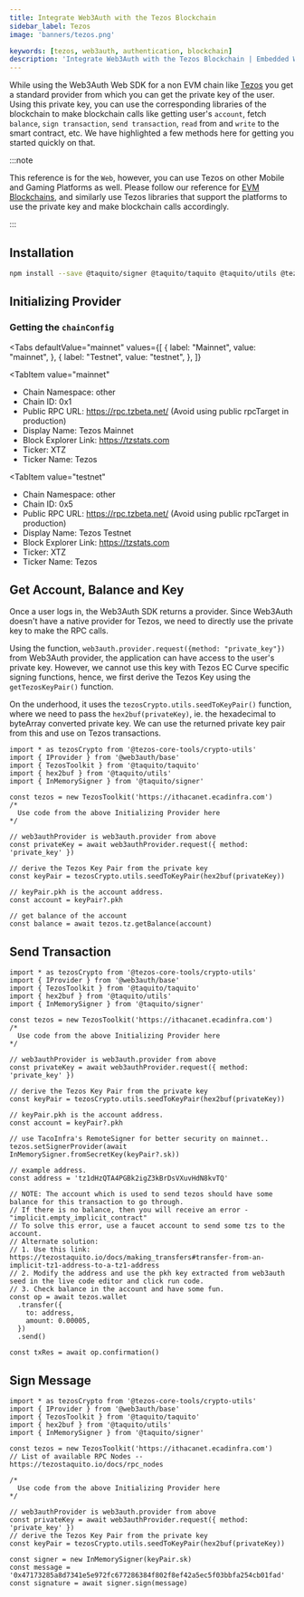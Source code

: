 ```yaml
---
title: Integrate Web3Auth with the Tezos Blockchain
sidebar_label: Tezos
image: 'banners/tezos.png'

keywords: [tezos, web3auth, authentication, blockchain]
description: 'Integrate Web3Auth with the Tezos Blockchain | Embedded Wallets'
---
```



While using the Web3Auth Web SDK for a non EVM chain like [Tezos](https://tezos.com/) you get a standard provider from which you can get the private key of the user. Using this private key, you can use the corresponding libraries of the blockchain to make blockchain calls like getting user's `account`, fetch `balance`, `sign transaction`, `send transaction`, `read` from and `write` to the smart contract, etc. We have highlighted a few methods here for getting you started quickly on that.

:::note

This reference is for the `Web`, however, you can use Tezos on other Mobile and Gaming Platforms as well. Please follow our reference for [EVM Blockchains](/connect-blockchain/evm/), and similarly use Tezos libraries that support the platforms to use the private key and make blockchain calls accordingly.

:::

## Installation

```bash npm2yarn
npm install --save @taquito/signer @taquito/taquito @taquito/utils @tezos-core-tools/crypto-utils
```

## Initializing Provider

### Getting the `chainConfig`

<Tabs
 defaultValue="mainnet"
  values={[
    { label: "Mainnet", value: "mainnet", },
    { label: "Testnet", value: "testnet", },
  ]}
>
<TabItem
  value="mainnet"
>

- Chain Namespace: other
- Chain ID: 0x1
- Public RPC URL: https://rpc.tzbeta.net/ (Avoid using public rpcTarget in production)
- Display Name: Tezos Mainnet
- Block Explorer Link: https://tzstats.com
- Ticker: XTZ
- Ticker Name: Tezos

</TabItem>

<TabItem
  value="testnet"
>

- Chain Namespace: other
- Chain ID: 0x5
- Public RPC URL: https://rpc.tzbeta.net/ (Avoid using public rpcTarget in production)
- Display Name: Tezos Testnet
- Block Explorer Link: https://tzstats.com
- Ticker: XTZ
- Ticker Name: Tezos

</TabItem>
</Tabs>

## Get Account, Balance and Key

Once a user logs in, the Web3Auth SDK returns a provider. Since Web3Auth doesn't have a native provider for Tezos, we need to directly use the private key to make the RPC calls.

Using the function, `web3auth.provider.request({method: "private_key"})` from Web3Auth provider, the application can have access to the user's private key. However, we cannot use this key with Tezos EC Curve specific signing functions, hence, we first derive the Tezos Key using the `getTezosKeyPair()` function.

On the underhood, it uses the `tezosCrypto.utils.seedToKeyPair()` function, where we need to pass the `hex2buf(privateKey)`, ie. the hexadecimal to byteArray converted private key. We can use the returned private key pair from this and use on Tezos transactions.

```tsx
import * as tezosCrypto from '@tezos-core-tools/crypto-utils'
import { IProvider } from '@web3auth/base'
import { TezosToolkit } from '@taquito/taquito'
import { hex2buf } from '@taquito/utils'
import { InMemorySigner } from '@taquito/signer'

const tezos = new TezosToolkit('https://ithacanet.ecadinfra.com')
/*
  Use code from the above Initializing Provider here
*/

// web3authProvider is web3auth.provider from above
const privateKey = await web3authProvider.request({ method: 'private_key' })

// derive the Tezos Key Pair from the private key
const keyPair = tezosCrypto.utils.seedToKeyPair(hex2buf(privateKey))

// keyPair.pkh is the account address.
const account = keyPair?.pkh

// get balance of the account
const balance = await tezos.tz.getBalance(account)
```

## Send Transaction

```tsx
import * as tezosCrypto from '@tezos-core-tools/crypto-utils'
import { IProvider } from '@web3auth/base'
import { TezosToolkit } from '@taquito/taquito'
import { hex2buf } from '@taquito/utils'
import { InMemorySigner } from '@taquito/signer'

const tezos = new TezosToolkit('https://ithacanet.ecadinfra.com')
/*
  Use code from the above Initializing Provider here
*/

// web3authProvider is web3auth.provider from above
const privateKey = await web3authProvider.request({ method: 'private_key' })

// derive the Tezos Key Pair from the private key
const keyPair = tezosCrypto.utils.seedToKeyPair(hex2buf(privateKey))

// keyPair.pkh is the account address.
const account = keyPair?.pkh

// use TacoInfra's RemoteSigner for better security on mainnet..
tezos.setSignerProvider(await InMemorySigner.fromSecretKey(keyPair?.sk))

// example address.
const address = 'tz1dHzQTA4PGBk2igZ3kBrDsVXuvHdN8kvTQ'

// NOTE: The account which is used to send tezos should have some balance for this transaction to go through.
// If there is no balance, then you will receive an error - "implicit.empty_implicit_contract"
// To solve this error, use a faucet account to send some tzs to the account.
// Alternate solution:
// 1. Use this link: https://tezostaquito.io/docs/making_transfers#transfer-from-an-implicit-tz1-address-to-a-tz1-address
// 2. Modify the address and use the pkh key extracted from web3auth seed in the live code editor and click run code.
// 3. Check balance in the account and have some fun.
const op = await tezos.wallet
  .transfer({
    to: address,
    amount: 0.00005,
  })
  .send()

const txRes = await op.confirmation()
```

## Sign Message

```tsx
import * as tezosCrypto from '@tezos-core-tools/crypto-utils'
import { IProvider } from '@web3auth/base'
import { TezosToolkit } from '@taquito/taquito'
import { hex2buf } from '@taquito/utils'
import { InMemorySigner } from '@taquito/signer'

const tezos = new TezosToolkit('https://ithacanet.ecadinfra.com')
// List of available RPC Nodes -- https://tezostaquito.io/docs/rpc_nodes

/*
  Use code from the above Initializing Provider here
*/

// web3authProvider is web3auth.provider from above
const privateKey = await web3authProvider.request({ method: 'private_key' })
// derive the Tezos Key Pair from the private key
const keyPair = tezosCrypto.utils.seedToKeyPair(hex2buf(privateKey))

const signer = new InMemorySigner(keyPair.sk)
const message = '0x47173285a8d7341e5e972fc677286384f802f8ef42a5ec5f03bbfa254cb01fad'
const signature = await signer.sign(message)
```
